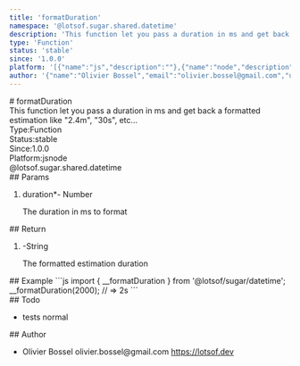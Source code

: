 ```yaml
---
title: 'formatDuration'
namespace: '@lotsof.sugar.shared.datetime'
description: 'This function let you pass a duration in ms and get back a formatted estimation like &quot;2.4m&quot;, &quot;30s&quot;, etc...'
type: 'Function'
status: 'stable'
since: '1.0.0'
platform: '[{"name":"js","description":""},{"name":"node","description":""}]'
author: '{"name":"Olivier Bossel","email":"olivier.bossel@gmail.com","url":"https://lotsof.dev"}'
---
```

<div class="docmap-mdx">
# formatDuration
<div class="_description typo-lead typo-format">
This function let you pass a duration in ms and get back a formatted estimation like &quot;2.4m&quot;, &quot;30s&quot;, etc...
</div>
<div class="_metas">
<div class="_type"><span class="_type-label">Type:</span><span class="_type-value">Function</span></div>
<div class="_status"><span class="_status-label">Status:</span><span class="_status-value -stable">stable</span></div>
<div class="_since"><span class="_since-label">Since:</span><span class="_since-value">1.0.0</span></div>
<div class="_platform"><span class="_platform-label">Platform:</span><span class="_platform-value -js">js</span><span class="_platform-value -node">node</span></div>
</div>
<div class="_namespace">@lotsof.sugar.shared.datetime</div>
<div class="_params">
## Params
<ol class="_list">
<li class="_item">
<span class="_name">duration<span class="_required">*</span></span><span class="_default">-</span> <span class="_type">Number</span>
<p class="_description">The duration in ms to format</p>
</li>
</ol>
</div>
<div class="_return">
## Return
<ol class="_list">
<li class="_item">
<span class="_default">-</span><span class="_type">String</span>
<p class="_description">The formatted estimation duration</p>
</li>
</ol>
</div>
<div class="_examples">
## Example
```js
import { __formatDuration } from '@lotsof/sugar/datetime';
__formatDuration(2000); // => 2s
```
</div>
<div class="_todo">
## Todo
<ul class="_list">
<li class="_item">
<span class="_description">tests</span>
<span class="_priority -normal">normal</span>
</li>
</ul>
</div>
<div class="_author">
## Author
<ul class="_list">
<li class="_item">
<span class="_name">Olivier Bossel</span>
<span class="_email">olivier.bossel@gmail.com</span>
<a href="https://lotsof.dev" target="_blank" class="_url">https://lotsof.dev</a>
</li>
</ul>
</div>
</div>